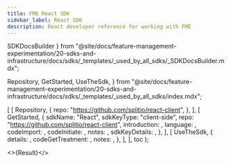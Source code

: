 ```yaml
---
title: FME React SDK
sidebar_label: React SDK
description: React developer reference for working with FME
---
```



  SDKDocsBuilder
} from "@site/docs/feature-management-experimentation/20-sdks-and-infrastructure/docs/sdks/_templates/_used_by_all_sdks/_SDKDocsBuilder.mdx";

  Repository,
  GetStarted,
  UseTheSdk,
} from "@site/docs/feature-management-experimentation/20-sdks-and-infrastructure/docs/sdks/_templates/_used_by_all_sdks/index.mdx";





  [
    [ 
      Repository, 
      { 
        repo: "https://github.com/splitio/react-client",
      }, 
    ],
    [ 
      GetStarted, 
      {
        sdkName:         "React",
        sdkKeyType:      "client-side",
        repo:            "https://github.com/splitio/react-client",
        introduction:    <Introduction />,
        language:        <Language />,
        codeImport:      <Import />,
        codeInitiate: <Initiate />,
        notes:           <InstantiateNotes />,
        sdkKeyDetails:   <ClientSdkKeyDetails />,
      },
    ],
    [
      UseTheSdk,
      {
        details:          <UseDetails />,
        codeGetTreatment: <GetTreatment />,
        notes:            <UseNotes />,
      },
    ],
  ],
  toc
);

<>{Result}</>

<DocCardList />